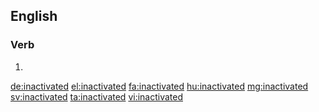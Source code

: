 ==English==

===Verb===
{{head|en|verb form}}

# {{en-past of|inactivate}}

[[de:inactivated]]
[[el:inactivated]]
[[fa:inactivated]]
[[hu:inactivated]]
[[mg:inactivated]]
[[sv:inactivated]]
[[ta:inactivated]]
[[vi:inactivated]]